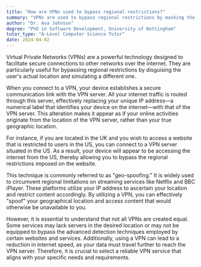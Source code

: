 ```yaml
---
title: "How are VPNs used to bypass regional restrictions?"
summary: "VPNs are used to bypass regional restrictions by masking the user's actual location and simulating a different one."
author: "Dr. Ava Johnson"
degree: "PhD in Software Development, University of Nottingham"
tutor_type: "A-Level Computer Science Tutor"
date: 2024-04-02
---
```


Virtual Private Networks (VPNs) are a powerful technology designed to facilitate secure connections to other networks over the internet. They are particularly useful for bypassing regional restrictions by disguising the user's actual location and simulating a different one.

When you connect to a VPN, your device establishes a secure communication link with the VPN server. All your internet traffic is routed through this server, effectively replacing your unique IP address—a numerical label that identifies your device on the internet—with that of the VPN server. This alteration makes it appear as if your online activities originate from the location of the VPN server, rather than your true geographic location.

For instance, if you are located in the UK and you wish to access a website that is restricted to users in the US, you can connect to a VPN server situated in the US. As a result, your device will appear to be accessing the internet from the US, thereby allowing you to bypass the regional restrictions imposed on the website.

This technique is commonly referred to as "geo-spoofing." It is widely used to circumvent regional limitations on streaming services like Netflix and BBC iPlayer. These platforms utilize your IP address to ascertain your location and restrict content accordingly. By utilizing a VPN, you can effectively "spoof" your geographical location and access content that would otherwise be unavailable to you.

However, it is essential to understand that not all VPNs are created equal. Some services may lack servers in the desired location or may not be equipped to bypass the advanced detection techniques employed by certain websites and services. Additionally, using a VPN can lead to a reduction in internet speed, as your data must travel further to reach the VPN server. Therefore, it is crucial to select a reliable VPN service that aligns with your specific needs and requirements.
    